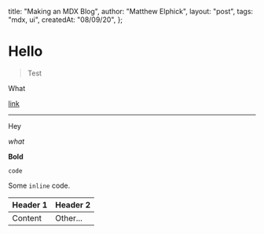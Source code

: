 
  title: "Making an MDX Blog",
  author: "Matthew Elphick",
  layout: "post",
  tags: "mdx, ui",
  createdAt: "08/09/20",
};

# Hello

> Test

What

[link](https://mael.tech)

---

Hey

_what_

**Bold**

```
code
```

Some `inline` code.

| Header 1 | Header 2 |
| -------- | -------- |
| Content  | Other... |
